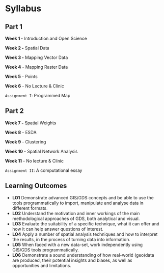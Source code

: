 # Syllabus {.unnumbered}

## Part 1

**Week 1 -** Introduction and Open Science

**Week 2 -** Spatial Data

**Week 3 -** Mapping Vector Data

**Week 4** - Mapping Raster Data

**Week 5** - Points

**Week 6** - No Lecture & Clinic

`Assignment I`: Programmed Map

## Part 2

**Week 7 -** Spatial Weights

**Week 8** - ESDA

**Week 9** - Clustering

**Week 10** - Spatial Network Analysis

**Week 11** - No lecture & Clinic

`Assignment II`: A computational essay

## Learning Outcomes

- **LO1**	Demonstrate advanced GIS/GDS concepts and be able to use the tools programmatically to import, manipulate and analyse data in different formats.	
- **LO2**	Understand the motivation and inner workings of the main methodological approaches of GDS, both analytical and visual.	
- **LO3**	Evaluate the suitability of a specific technique, what it can offer and how it can help answer questions of interest.	
- **LO4**	Apply a number of spatial analysis techniques and how to interpret the results, in the process of turning data into information.	
- **LO5**	When faced with a new data-set, work independently using GIS/GDS tools programmatically.
-	**LO6**	Demonstrate a sound understanding of how real-world (geo)data are produced, their potential insights and biases, as well as opportunities and limitations.
